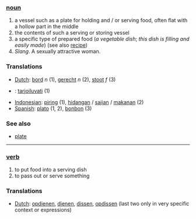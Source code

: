 === [[noun]]  ===
# a vessel such as a plate for holding and / or serving food, often flat with a hollow part in the middle
# the contents of such a serving or storing vessel
# a specific type of prepared food (''a vegetable dish''; ''this dish is filling and easily made'') (see also [[recipe]])
# ''Slang''. A sexually attractive woman.

=== Translations ===
*[[Dutch]]: [[bord]] ''n'' (1), [[gerecht]] ''n'' (2), [[stoot]] ''f'' (3)
*{{msg:fi}}: [[tarjoiluvati]] (1)
*[[Indonesian]]: [[piring]] (1), [[hidang]]an / [[saji]]an / [[makan]]an (2)
*[[Spanish]]: [[plato]] (1, 2), [[bonbon]] (3)

=== See also ===
*[[plate]]

----

=== [[verb]] ===
# to put food into a serving dish
# to pass out or serve something

=== Translations ===
*[[Dutch]]: [[opdienen]], [[dienen]], [[dissen]], [[opdissen]] (last two only in very specific context or expressions)
